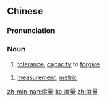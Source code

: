 ==Chinese==
{{zh-forms}}

===Pronunciation===
{{zh-pron
|m=dùliàng
|h=pfs=thu-liong
|mn=tō͘-liāng/tō͘-liōng
|cat=n
}}

===Noun===
{{zh-noun}}
# [[tolerance]], [[capacity]] to [[forgive]]

{{zh-noun}}
# {{lb|zh|mathematics}} [[measurement]], [[metric]]

[[zh-min-nan:度量]]
[[ko:度量]]
[[zh:度量]]